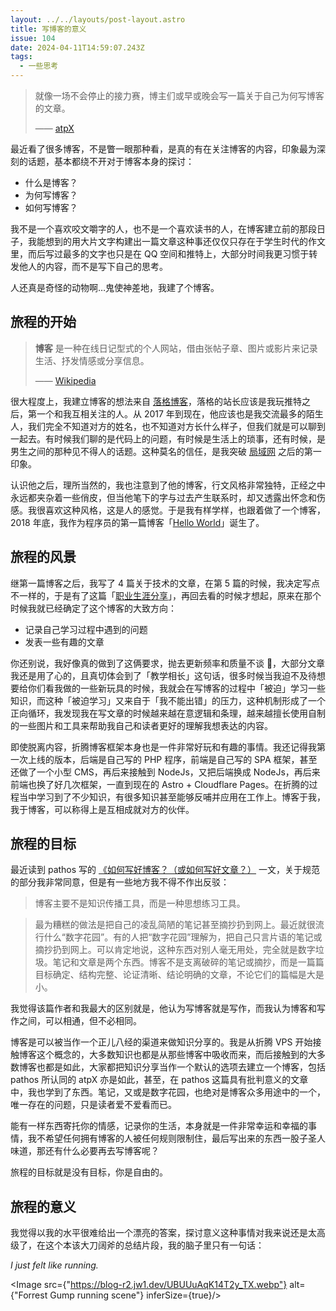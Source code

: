 ```yaml
---
layout: ../../layouts/post-layout.astro
title: 写博客的意义
issue: 104
date: 2024-04-11T14:59:07.243Z
tags:
  - 一些思考
---
```



> 就像一场不会停止的接力赛，博主们或早或晚会写一篇关于自己为何写博客的文章。
>
> —— [atpX](https://atpx.com/blog/what-i-talk-about-when-i-talk-about-blog/)

最近看了很多博客，不是瞥一眼那种看，是真的有在关注博客的内容，印象最为深刻的话题，基本都绕不开对于博客本身的探讨：

- 什么是博客？
- 为何写博客？
- 如何写博客？

我不是一个喜欢咬文嚼字的人，也不是一个喜欢读书的人，在博客建立前的那段日子，我能想到的用大片文字构建出一篇文章这种事还仅仅只存在于学生时代的作文里，而后写过最多的文字也只是在 QQ 空间和推特上，大部分时间我更习惯于转发他人的内容，而不是写下自己的思考。

人还真是奇怪的动物啊…鬼使神差地，我建了个博客。

## 旅程的开始

> **博客** 是一种在线日记型式的个人网站，借由张帖子章、图片或影片来记录生活、抒发情感或分享信息。
>
> —— [Wikipedia](https://zh.wikipedia.org/zh-cn/%E7%B6%B2%E8%AA%8C)

很大程度上，我建立博客的想法来自 [落格博客](https://www.logcg.com/)，落格的站长应该是我玩推特之后，第一个和我互相关注的人。从 2017 年到现在，他应该也是我交流最多的陌生人，我们完全不知道对方的姓名，也不知道对方长什么样子，但我们就是可以聊到一起去。有时候我们聊的是代码上的问题，有时候是生活上的琐事，还有时候，是男生之间的那种见不得人的话题。这种莫名的信任，是我突破 [局域网](https://en.wikipedia.org/wiki/Great_Firewall) 之后的第一印象。

认识他之后，理所当然的，我也注意到了他的博客，行文风格非常独特，正经之中永远都夹杂着一些俏皮，但当他笔下的字与过去产生联系时，却又透露出怀念和伤感。我很喜欢这种风格，这是人的感觉。于是我有样学样，也跟着做了一个博客，2018 年底，我作为程序员的第一篇博客「[Hello World](https://jw1.dev/2018/11/08/a01/)」诞生了。

## 旅程的风景

继第一篇博客之后，我写了 4 篇关于技术的文章，在第 5 篇的时候，我决定写点不一样的，于是有了这篇「[职业生涯分享](https://jw1.dev/2019/10/25/a02/)」，再回去看的时候才想起，原来在那个时候我就已经确定了这个博客的大致方向：

- 记录自己学习过程中遇到的问题
- 发表一些有趣的文章

你还别说，我好像真的做到了这俩要求，抛去更新频率和质量不谈 🤡，大部分文章我还是用了心的，且真切体会到了「教学相长」这句话，很多时候当我迫不及待想要给你们看我做的一些新玩具的时候，我就会在写博客的过程中「被迫」学习一些知识，而这种「被迫学习」又来自于「我不能出错」的压力，这种机制形成了一个正向循环，我发现我在写文章的时候越来越在意逻辑和条理，越来越擅长使用自制的一些图片和工具来帮助我自己和读者更好的理解我想表达的内容。

即使脱离内容，折腾博客框架本身也是一件非常好玩和有趣的事情。我还记得我第一次上线的版本，后端是自己写的 PHP 程序，前端是自己写的 SPA 框架，甚至还做了一个小型 CMS，再后来接触到 NodeJs，又把后端换成 NodeJs，再后来前端也换了好几次框架，一直到现在的 Astro + Cloudflare Pages。在折腾的过程当中学习到了不少知识，有很多知识甚至能够反哺并应用在工作上。博客于我，我于博客，可以称得上是互相成就对方的伙伴。

## 旅程的目标

最近读到 pathos 写的 [《如何写好博客？（或如何写好文章？）](https://pathos.page/blog/how-to-write-blog) 一文，关于规范的部分我非常同意，但是有一些地方我不得不作出反驳：

> 博客主要不是知识传播工具，而是一种思想练习工具。

> 最为糟糕的做法是把自己的凌乱简陋的笔记甚至摘抄扔到网上。最近就很流行什么“数字花园”。有的人把“数字花园”理解为，把自己只言片语的笔记或摘抄扔到网上。可以肯定地说，这种东西对别人毫无用处，完全就是数字垃圾。笔记和文章是两个东西。博客不是支离破碎的笔记或摘抄，而是一篇篇目标确定、结构完整、论证清晰、结论明确的文章，不论它们的篇幅是大是小。

我觉得该篇作者和我最大的区别就是，他认为写博客就是写作，而我认为博客和写作之间，可以相通，但不必相同。

博客是可以被当作一个正儿八经的渠道来做知识分享的。我是从折腾 VPS 开始接触博客这个概念的，大多数知识也都是从那些博客中吸收而来，而后接触到的大多数博客也都是如此，大家都把知识分享当作一个默认的选项去建立一个博客，包括 pathos 所认同的 atpX 亦是如此，甚至，在 pathos 这篇具有批判意义的文章中，我也学到了东西。笔记，又或是数字花园，也绝对是博客众多用途中的一个，唯一存在的问题，只是读者爱不爱看而已。

能有一样东西寄托你的情感，记录你的生活，本身就是一件非常幸运和幸福的事情，我不希望任何拥有博客的人被任何规则限制住，最后写出来的东西一股子圣人味道，那还有什么必要再去写博客呢？

旅程的目标就是没有目标，你是自由的。

## 旅程的意义

我觉得以我的水平很难给出一个漂亮的答案，探讨意义这种事情对我来说还是太高级了，在这个本该大刀阔斧的总结片段，我的脑子里只有一句话：

_I just felt like running._

<Image src={"https://blog-r2.jw1.dev/UBUUuAqK14T2y_TX.webp"} alt={"Forrest Gump running scene"} inferSize={true}/>
